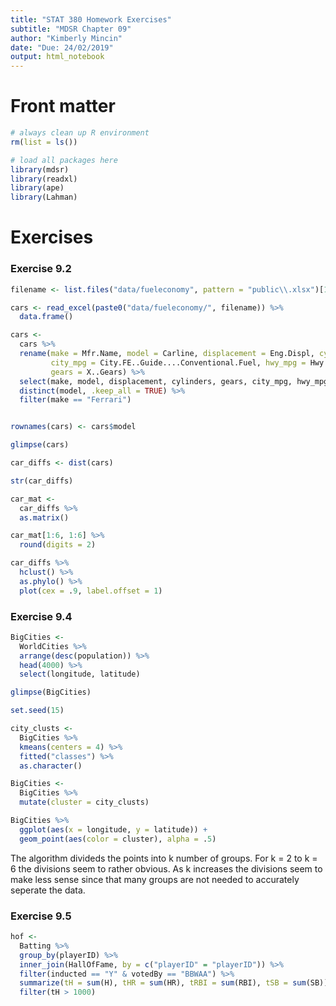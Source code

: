 ```yaml
---
title: "STAT 380 Homework Exercises"
subtitle: "MDSR Chapter 09"
author: "Kimberly Mincin"
date: "Due: 24/02/2019"
output: html_notebook
---
```


# Front matter

```r
# always clean up R environment
rm(list = ls())

# load all packages here
library(mdsr)
library(readxl)
library(ape)
library(Lahman)
```


# Exercises

### Exercise 9.2

```r
filename <- list.files("data/fueleconomy", pattern = "public\\.xlsx")[1]

cars <- read_excel(paste0("data/fueleconomy/", filename)) %>%
  data.frame()

cars <-
  cars %>%
  rename(make = Mfr.Name, model = Carline, displacement = Eng.Displ, cylinders = X..Cyl, 
         city_mpg = City.FE..Guide....Conventional.Fuel, hwy_mpg = Hwy.FE..Guide....Conventional.Fuel, 
         gears = X..Gears) %>%
  select(make, model, displacement, cylinders, gears, city_mpg, hwy_mpg) %>%
  distinct(model, .keep_all = TRUE) %>%
  filter(make == "Ferrari")


rownames(cars) <- cars$model

glimpse(cars)

car_diffs <- dist(cars)

str(car_diffs)

car_mat <- 
  car_diffs %>%
  as.matrix()

car_mat[1:6, 1:6] %>%
  round(digits = 2)

car_diffs %>%
  hclust() %>%
  as.phylo() %>%
  plot(cex = .9, label.offset = 1)
```




### Exercise 9.4

```r
BigCities <-
  WorldCities %>%
  arrange(desc(population)) %>%
  head(4000) %>%
  select(longitude, latitude) 

glimpse(BigCities)
```

```r
set.seed(15)

city_clusts <-
  BigCities %>%
  kmeans(centers = 4) %>%
  fitted("classes") %>%
  as.character()

BigCities <- 
  BigCities %>%
  mutate(cluster = city_clusts)

BigCities %>%
  ggplot(aes(x = longitude, y = latitude)) +
  geom_point(aes(color = cluster), alpha = .5)

```
The algorithm divideds the points into k number of groups. For k = 2 to k = 6 the divisions seem to rather obvious. As k increases the divisions seem to make less sense since that many groups are not needed to accurately seperate the data.



### Exercise 9.5

```r
hof <-
  Batting %>%
  group_by(playerID) %>%
  inner_join(HallOfFame, by = c("playerID" = "playerID")) %>%
  filter(inducted == "Y" & votedBy == "BBWAA") %>%
  summarize(tH = sum(H), tHR = sum(HR), tRBI = sum(RBI), tSB = sum(SB)) %>%
  filter(tH > 1000)
```





















